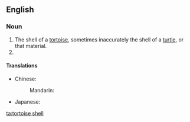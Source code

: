 {{also|tortoise shell|tortoise-shell|tortoiseshell}}
==English==
{{wikipedia}}
===Noun===
{{en-noun}}

# The shell of a [[tortoise]], sometimes inaccurately the shell of a [[turtle]], or that material.
# {{alternative form of|tortoiseshell|lang=en}}

====Translations====
{{trans-top|shell of a tortoise}}
* Chinese:
*: Mandarin: {{t+|cmn|龟壳|sc=Hani}}
{{trans-mid}}
* Japanese: {{t|ja|龜甲|tr=きっこう, kikkō|sc=Jpan}}
{{trans-bottom}}

[[ta:tortoise shell]]